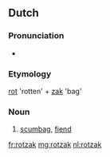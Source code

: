 ==Dutch==

===Pronunciation===
* {{audio|nl-rotzak.ogg|rotzak|lang=nl}}

===Etymology===
[[rot]] 'rotten' + [[zak]] 'bag'

===Noun===
{{nl-noun|m|-en|rotzakje}}

# [[scumbag]], [[fiend]]

[[fr:rotzak]]
[[mg:rotzak]]
[[nl:rotzak]]